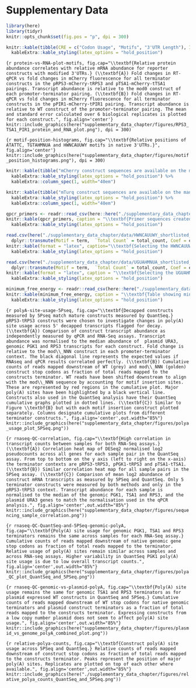 # Supplementary Data
\makeatletter
\let\c@table\c@figure
\let\ftype@table\ftype@figure
\renewcommand{\fnum@figure}{Supplementary Figure \thefigure}
\renewcommand{\fnum@table}{Supplementary Table \thetable}
\renewcommand{\thefigure}{S\arabic{figure}}
\renewcommand{\thetable}{S\arabic{table}}
\makeatother
\setcounter{figure}{0}
\setcounter{table}{0}


```r
library(here)
library(tidyr)
knitr::opts_chunk$set(fig.pos = "p", dpi = 300)
```


```r
knitr::kable(tibble(CRE = c("Codon Usage", "Motifs", "3'UTR Length"), Individual = c("42.0%", "3.2%", "0.6%"), Drop = c("-40.5%", "-1.6%", "0.0%"), Cumulative = c("42.0%", "43.7%", "43.7%")), caption = "\\textbf{Variance explained by each type of CRE in the half-life model applied to data from Chan et al (2018).} Variance explained was estimated in 3 different ways. The individual variance explained by a linear model containing each type of CRE on its own.  The drop in variance explained when one type of CRE is removed from the full model. The cumulative variance explained when each CRE is added to the linear model in sequence; starting with codon usage, then adding motifs and finally 3'UTR length.", format = "latex")  %>%
  kableExtra::kable_styling(latex_options = "hold_position")
```


```{r protein-vs-RNA-plot-motifs, fig.cap="\\textbf{Relative protein abundance correlates with relative mRNA abundance for reporter constructs with modified 3'UTRs.} (\\textbf{A}) Fold changes in RT-qPCR vs fold changes in mCherry fluorescence for all terminator constructs in the pRPS3-mCherry-tRPS3 and pTSA1-mCherry-tTSA1 pairings. Transcript abundance is relative to the mod0 construct of each promoter-terminator pairing. (\\textbf{B}) Fold changes in RT-qPCR vs fold changes in mCherry fluorescence for all terminator constructs in the pPIR1-mCherry-tPIR1 pairing. Transcript abundance is relative to WT construct of the promoter-terminator pairing. The mean and standard error calculated over 6 biological replicates is plotted for each construct.", fig.align='center'}
knitr::include_graphics(here("supplementary_data_chapter/figures/RPS3_TSA1_PIR1_protein_and_RNA_plot.png"), dpi = 300) 
```

```{r motif-position-histograms, fig.cap="\\textbf{Relative positions of ATATTC, TGTAHMNUA and HWNCAUUWY motifs in native 3'UTRs.}", fig.align='center'}
knitr::include_graphics(here("supplementary_data_chapter/figures/motif_position_histograms.png"), dpi = 300) 
```
\arrayrulecolor{white}
```r
knitr::kable(tibble("mCherry construct sequences are available on the manuscript github repo." = "https://github.com/DimmestP/chimera_project_manuscript/supplementary_data_chapter/data/ mCherry_fluorescence_reporter_dna_sequences.csv"), caption = "\\textbf{Table showing the DNA sequences for all mCherry reporter constructs.}", format = "latex", align = "c")  %>%
  kableExtra::kable_styling(latex_options = "hold_position") %>%
  kableExtra::column_spec(1, width="40em")

```


```r
knitr::kable(tibble("mTurq construct sequences are available on the manuscript github repo" = "https://github.com/DimmestP/chimera_project_manuscript/supplementary_data_chapter/data/ mTurq_fluorescence_reporter_dna_sequences.csv"), caption = "\\textbf{Table showing the DNA sequences for all mTurq reporter constructs.}", format = "latex", align = "c")  %>%
  kableExtra::kable_styling(latex_options = "hold_position") %>%
  kableExtra::column_spec(1, width="40em")
```
\arrayrulecolor{black}
```r
qpcr_primers <- readr::read_csv(here::here("./supplementary_data_chapter/data/chimera_qpcr_primers.csv"))
knitr::kable(qpcr_primers, caption = "\\textbf{Primer sequences created for all qPCR experiments.}", format = "latex")  %>%
  kableExtra::kable_styling(latex_options = "hold_position")
```

```r
read.csv(here("./supplementary_data_chapter/data/HWNCAUUWY_shortlisted_motif_table.csv")) %>%
  dplyr::transmute(Motif = term,  `Total Count` = total_count, Coef = estimate, `p.value`) %>%
knitr::kable(format = "latex", caption="\\textbf{Selecting the HWNCAUUWY motif, TTTCATTTC}. Summary of the number of occurences and contributions to a linear model predecting half-life for each possible version of the HWNCAUUWY motif.")  %>%
  kableExtra::kable_styling(latex_options = "hold_position")
```



```r
read.csv(here("./supplementary_data_chapter/data/UGUAHMNUA_shortlisted_motif_table.csv")) %>%
  dplyr::transmute(Motif = term,  `Total Count` = total_count, Coef = estimate, `p.value`)  %>%
knitr::kable(format = "latex", caption = "\\textbf{Selecting the UGUAHMNUA motif, TGTACAATA}. Summary of the number of occurences and contributions to a linear model predecting half-life for each possible version of the UGUAHMNUA motif.")  %>%
  kableExtra::kable_styling(latex_options = "hold_position") 
```

```r
minimum_free_energy <- readr::read_csv(here::here("./supplementary_data_chapter/data/terminator_mfe.csv"))
knitr::kable(minimum_free_energy, caption = "\\textbf{Table showing minimum free energies of 3'UTR constructs with inserted/deleted motifs.}", format = "latex")  %>%
  kableExtra::kable_styling(latex_options = "hold_position")
```

```{r polyA-site-usage-5Pseq, fig.cap="\\textbf{Decapped constructs measured by 5Pseq match mature constructs measured by QuantSeq.} pRPS3-tRPS3 constructs were chosen to investigate changes in poly(A) site usage across 5' decapped transcripts flagged for decay. (\\textbf{A}) Comparison of construct transcript abundance as independently measured by qPCR and RNA-Seq assays. Transcript abundance was normalised to the median abundance of  plasmid URA3, genomic PGK1 and RPS3 transcripts for each construct. Fold change is relative to the mod\\_NNN construct in each promoter-terminator context. The black diagonal line represents the expected values if RNAseq and qPCR results correlated perfectly. (\\textbf{B}) Cumulative counts of reads mapped downstream of WT (grey) and mod\\_NNN (golden) construct stop codons as fraction of total reads mapped to the constructs terminator. WT reads have been shifted downstream to align with the mod\\_NNN sequence by accounting for motif insertion sites. These are represented by red regions in the cumulative plot. Major poly(A) sites have been highlighted by a black vertical line. Constructs also used in the QuantSeq analysis have their QuantSeq cumulative graphs plotted in dotted lines. (\\textbf{C}) Similar to Figure \\textbf{B} but with each motif insertion construct plotted separately. Columns designate cumulative plots from different terminator constructs.", fig.align='center',out.width="85%"}
knitr::include_graphics(here("supplementary_data_chapter/figures/polya_usage_plot_5PSeq.png"))
```

```{r rnaseq-QC-correlation, fig.cap="\\textbf{High correlation in transcript counts between samples for both RNA-Seq assays.} (\\textbf{A}) Correlation heat map of DESeq2 normalised log2 pseudocounts across all genes for each sample pair in the QuantSeq assay. From top to bottom on the y axis (left to right on the x-axis) the terminator contexts are pRPS3-tRPS3, pPGK1-tRPS3 and pTSA1-tTSA1. (\\textbf{B}) Similar correlation heat map for all sample pairs in the 5PSeq assay. (\\textbf{C}) Comparison of mean log2 abundance of construct mRNA transcripts as measured by 5PSeq and QuantSeq. Only 5 terminator constructs were measured by both methods and only in the pRPS3-tRPS3 context. Transcript abundance for each sample is normalised to the median of the genomic PGK1, TSA1 and RPS3, and the plasmid URA3 genes to match the normalisation used in the qPCR analysis.", fig.align='center',out.width="85%"}
knitr::include_graphics(here("supplementary_data_chapter/figures/sequencing_sample_correlation.png"))
```

```{r rnaseq-QC-QuantSeq-and-5PSeq-genomic-polyA, fig.cap="\\textbf{Poly(A) site usage for genomic PGK1, TSA1 and RPS3 terminators remains the same across samples for each RNA-Seq assay.} Cumulative counts of reads mapped downstream of native genomic gene stop codons as fraction of total reads mapped to the terminator. Relative usage of poly(A) sites remain similar across samples and across RNA-seq assays. Higher variability in QuantSeq PGK1 poly(A) site usage is due to low overall transcript counts.", fig.align='center',out.width="85%"}
knitr::include_graphics(here("supplementary_data_chapter/figures/polya_QC_plot_QuantSeq_and_5PSeq.png"))
```

```{r rnaseq-QC-genomic-vs-plasmid-polyA, fig.cap="\\textbf{Poly(A) site usage remains the same for genomic TSA1 and RPS3 terminators as for plasmid expressed WT constructs in QuantSeq and 5PSeq.} Cumulative counts of reads mapped downstream of WT stop codons for native genomic terminators and plasmid construct terminators as a fraction of total reads mapped to the constructs terminator. Expressing constructs from a low copy number plasmid does not seem to affect poly(A) site usage.", fig.align='center',out.width="85%"}
knitr::include_graphics(here("supplementary_data_chapter/figures/plasmid_vs_genome_polyA_combined_plot.png"))
```

```{r relative-polya-counts, fig.cap="\\textbf{Construct poly(A) site usage across 5PSeq and QuantSeq.} Relative counts of reads mapped downstream of construct stop codons as fraction of total reads mapped to the constructs terminator. Peaks represent the position of major poly(A) sites. Replicates are plotted on top of each other where available.", fig.align='center',out.width="85%"}
knitr::include_graphics(here("./supplementary_data_chapter/figures/relative_polya_counts_QuantSeq_and_5PSeq.png"))
```

